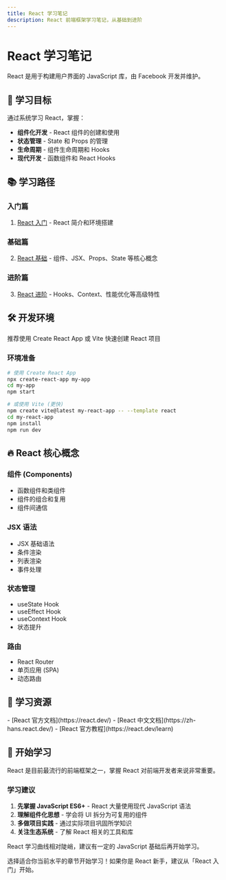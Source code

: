 ```yaml
---
title: React 学习笔记
description: React 前端框架学习笔记，从基础到进阶
---
```



# React 学习笔记

<Callout type="info" emoji="⚛️">
React 是用于构建用户界面的 JavaScript 库，由 Facebook 开发并维护。
</Callout>

## 🎯 学习目标

通过系统学习 React，掌握：

- **组件化开发** - React 组件的创建和使用
- **状态管理** - State 和 Props 的管理
- **生命周期** - 组件生命周期和 Hooks
- **现代开发** - 函数组件和 React Hooks

## 📚 学习路径

### 入门篇
1. [React 入门](/note/learnreact/start) - React 简介和环境搭建

### 基础篇  
2. [React 基础](/note/learnreact/basic) - 组件、JSX、Props、State 等核心概念

### 进阶篇
3. [React 进阶](/note/learnreact/advance) - Hooks、Context、性能优化等高级特性

## 🛠️ 开发环境

<Callout type="info" emoji="💻">
推荐使用 Create React App 或 Vite 快速创建 React 项目
</Callout>

### 环境准备
```bash
# 使用 Create React App
npx create-react-app my-app
cd my-app
npm start

# 或使用 Vite (更快)
npm create vite@latest my-react-app -- --template react
cd my-react-app
npm install
npm run dev
```

## 🔥 React 核心概念

### 组件 (Components)
- 函数组件和类组件
- 组件的组合和复用
- 组件间通信

### JSX 语法
- JSX 基础语法
- 条件渲染
- 列表渲染
- 事件处理

### 状态管理
- useState Hook
- useEffect Hook
- useContext Hook
- 状态提升

### 路由
- React Router
- 单页应用 (SPA)
- 动态路由

## 📖 学习资源

<Callout type="tip" emoji="📚">
- [React 官方文档](https://react.dev/)
- [React 中文文档](https://zh-hans.react.dev/)
- [React 官方教程](https://react.dev/learn)
</Callout>

## 🎉 开始学习

React 是目前最流行的前端框架之一，掌握 React 对前端开发者来说非常重要。

### 学习建议
1. **先掌握 JavaScript ES6+** - React 大量使用现代 JavaScript 语法
2. **理解组件化思想** - 学会将 UI 拆分为可复用的组件
3. **多做项目实践** - 通过实际项目巩固所学知识
4. **关注生态系统** - 了解 React 相关的工具和库

<Callout type="warning" emoji="⚠️">
React 学习曲线相对陡峭，建议有一定的 JavaScript 基础后再开始学习。
</Callout>

选择适合你当前水平的章节开始学习！如果你是 React 新手，建议从「React 入门」开始。 
